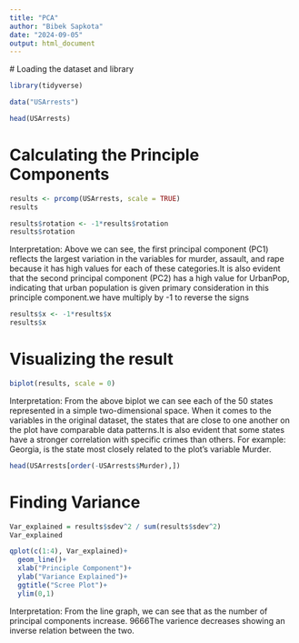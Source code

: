 ```yaml
---
title: "PCA"
author: "Bibek Sapkota"
date: "2024-09-05"
output: html_document
---
```


 # Loading the dataset and library
```r
library(tidyverse)
```

```r
data("USArrests")

head(USArrests)
```

# Calculating the Principle Components
```r
results <- prcomp(USArrests, scale = TRUE)
results
```
```r
results$rotation <- -1*results$rotation
results$rotation
```
Interpretation: Above we can see, the first principal component (PC1) reflects the largest variation in the variables for murder, assault, and rape because it has high values for each of these categories.It is also evident that the second principal component (PC2) has a high value for UrbanPop, indicating that urban population is given primary consideration in this principle component.we have multiply by -1 to reverse the signs


```r
results$x <- -1*results$x
results$x
```


# Visualizing the result
```r
biplot(results, scale = 0)
```
Interpretation: From the above biplot we can see each of the 50 states represented in a simple two-dimensional space. When it comes to the variables in the original dataset, the states that are close to one another on the plot have comparable data patterns.It is also evident that some states have a stronger correlation with specific crimes than others. For example: Georgia, is the state most closely related to the plot's variable Murder.

```r
head(USArrests[order(-USArrests$Murder),])
```

# Finding Variance
```r
Var_explained = results$sdev^2 / sum(results$sdev^2)
Var_explained
```

```r

qplot(c(1:4), Var_explained)+
  geom_line()+
  xlab("Principle Component")+
  ylab("Variance Explained")+
  ggtitle("Scree Plot")+
  ylim(0,1)
```

Interpretation: From the line graph, we can see that as the number of principal components increase. 9666The varience decreases showing an inverse relation between the two.




